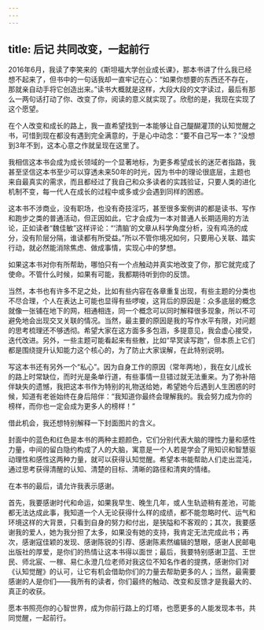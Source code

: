 ```yaml
---
---
---
```

title: 后记 共同改变，一起前行
---




2016年6月，我读了李笑来的《斯坦福大学创业成长课》，那本书讲了什么我已经想不起来了，但书中的一句话我却一直牢记在心：“如果你想要的东西还不存在，那就亲自动手将它创造出来。”读书大概就是这样，大段大段的文字读过，最后有那么一两句话打动了你、改变了你，阅读的意义就实现了。欣慰的是，我现在实现了这个愿望。

在个人改变和成长的路上，我一直希望找到一本能够让自己醍醐灌顶的认知觉醒之书，可惜到现在都没有遇到完全满意的，于是心中动念：“要不自己写一本？”没想到3年不到，这本心意之作就呈现在这里了。

我相信这本书会成为成长领域的一个显著地标，为更多希望成长的迷茫者指路，我甚至坚信这本书至少可以穿透未来50年的时光，因为书中的理论很底层，主题也来自最真实的需求，而且都经过了我自己和众多读者的实践验证，只要人类的进化机制不变，每一代人在成长的过程中或多或少会遇到同样的困惑。

这本书不涉商业，没有职场，也没有奇技淫巧，甚至很多案例讲的都是读书、写作和跑步之类的普通活动，但正因如此，它才会成为一本对普通人长期适用的方法论，正如读者“魏佳敏”这样评论：“‘清脑’的文章从科学角度分析，没有鸡汤的成分，没有阶层分隔，谁读都有所受益。”所以不管你境况如何，只要用心关联、踏实行动，就必然能消除焦虑、做成事情，实现心中的梦想。

如果这本书对你有所帮助，哪怕只有一个点触动并真实地改变了你，那它就完成了使命。不管什么时候，如果有可能，我都期待听到你的反馈。

当然，本书也有许多不足之处，比如有些内容在各章重复出现，有些主题的分类也不尽合理，个人在表达上可能也显得有些啰唆，这背后的原因是：众多底层的概念就像一张铺在地下的网，相通相连，同一个概念可以同时解释很多现象，所以不可避免地会出现交叉关联的情况。当然，最主要的原因是我的写作水平有限，对问题的思考梳理还不够透彻。希望大家在这方面多多包涵，多提意见，我会虚心接受，迭代改进。另外，一些主题可能看起来有些散，比如“早冥读写跑”，但本质上它们都是围绕提升认知能力这个核心的，为了防止大家误解，在此特别说明。

写这本书还有另外一个“私心”。因为自身工作的原因（常年两地），我在女儿成长的路上时常缺位，而时光是条单行道，有些事情一旦错过就无法重来。为了弥补陪伴缺失的遗憾，我把这本书作为特别的礼物送给她，希望她今后遇到人生困惑的时候，知道有老爸始终在身后陪伴：“我知道你最终会理解我的。我会努力成为你的榜样，而你也一定会成为更多人的榜样！”

借此机会，我还想特别解释一下封面图片的含义。

封面中的蓝色和红色是本书的两种主题颜色，它们分别代表大脑的理性力量和感性力量，中间的留白隐约构成了人的大脑，寓意是一个人若是学会了用知识和智慧驱动理性和感性这两种力量，就可以获得认知觉醒。希望本书能帮助人们走出混沌，通过思考获得清醒的认知、清楚的目标、清晰的路径和清爽的情绪。

在本书的最后，请允许我表示感谢。

首先，我要感谢时代和命运，如果我早生、晚生几年，或人生轨迹稍有差池，可能都无法达成此事，我知道一个人无论获得什么样的成绩，都不能忽略时代、运气和环境这样的大背景，只看到自身的努力和付出，是狭隘和不客观的；其次，我要感谢我的爱人，她为我分担了太多，如果没有她的支持，我肯定无法完成此书；再次，感谢寇佳颖的发现、感谢陈锐的引荐、感谢陈素然编辑的慧眼，感谢人民邮电出版社的厚爱，是你们的热情让这本书得以面世；最后，我要特别感谢卫蓝、王世民、师北宸、一稼、易仁永澄几位老师对我这位不知名作者的提携，感谢你们对《认知觉醒》的认可，让它有机会借助你们的力量去帮助更多的人；当然，最需要感谢的人是你们——我所有的读者，你们最终的触动、改变和反馈才是我最大的、真正的收获。

愿本书照亮你的心智世界，成为你前行路上的灯塔，也愿更多的人能发现本书，共同觉醒，一起前行。